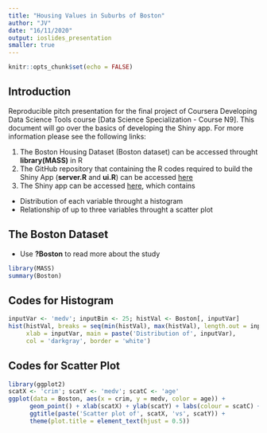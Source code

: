 ---
title: "Housing Values in Suburbs of Boston"
author: "JV"
date: "16/11/2020"
output: ioslides_presentation
smaller: true
---

```{r setup, include=FALSE}
knitr::opts_chunk$set(echo = FALSE)
```

## Introduction
Reproducible pitch presentation for the final project of Coursera Developing Data Science Tools course [Data Science Specialization - Course N9]. This document will go over the basics of developing the Shiny app. For more information please see the following links:

1. The Boston Housing Dataset (Boston dataset) can be accessed throught **library(MASS)** in R
3. The GitHub repository that containing the R codes required to build the Shiny App (**server.R** and **ui.R**) can be accessed [here](https://github.com/jgvelascoo/DevelopingDataProductsR)
2. The Shiny app can be accessed [here](https://jvelascoo.shinyapps.io/BostonDatasetApp/), which contains
  - Distribution of each variable throught a histogram
  - Relationship of up to three variables throught a scatter plot

## The Boston Dataset {.smaller}
- Use **?Boston** to read more about the study
```{r, echo = T}
library(MASS)
summary(Boston)
```

## Codes for Histogram {.smaller}
```{r, echo = T}
inputVar <- 'medv'; inputBin <- 25; histVal <- Boston[, inputVar]
hist(histVal, breaks = seq(min(histVal), max(histVal), length.out = inputBin+1),
     xlab = inputVar, main = paste('Distribution of', inputVar),
     col = 'darkgray', border = 'white')
```

## Codes for Scatter Plot {.smaller}
```{r, echo = T, fig.width=6, fig.height=3.9, fig.align = 'center'}
library(ggplot2)
scatX <- 'crim'; scatY <- 'medv'; scatC <- 'age'
ggplot(data = Boston, aes(x = crim, y = medv, color = age)) + 
      geom_point() + xlab(scatX) + ylab(scatY) + labs(colour = scatC) +
      ggtitle(paste('Scatter plot of', scatX, 'vs', scatY)) +
      theme(plot.title = element_text(hjust = 0.5))
```

